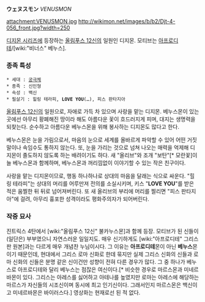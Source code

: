 '''ウェヌスモン''' ''VENUSMON''

attachment:VENUSMON.jpg http://wikimon.net/images/b/b2/Djt-4-056_front.jpg?width=250

[[디지몬 시리즈]]에 등장하는 [[올림푸스 12신]]의 일원인 디지몬.
모티브는 [[아프로디테]]/[wiki:"비너스" 베누스].

=== 종족 특성 ===
 * 세대 : [[궁극체]]
 * 종족 : 신인형
 * 속성 : 백신
 * 필살기 : 힐링 테라피, '''LOVE YOU'''(…), 피스 판타지아

[[올림푸스 12신]]의 일원으로, 자애로 가득 차 있으며 사랑을 맡는 디지몬. 베누스몬이 있는 곳에선 아무리 황폐해진 땅이라 해도 아름다운 꽃이 흐드러지게 피며, 대지는 생명력을 되찾는다. 순수하고 아름다운 베누스몬을 위해 봉사하는 디지몬도 많다고 한다.

베누스몬은 눈을 가림으로서, 마음의 눈으로 세계를 올바르게 파악할 수 있어 어떤 거짓말이나 속임수도 통하지 않는다. 또, 눈을 가리는 것으로 넘쳐 나오는 매력을 억제해 디지몬이 졸도하지 않도록 하는 배려이기도 하다. 새 "올리브"와 조개 "보탄"[* 모란꽃]이 늘 베누스몬과 함께하며, 베누스몬과 꺼리낌없이 이야기할 수 있는 작은 친구이다.

사랑을 맡는 디지몬이므로, 행동 하나하나로 상대의 마음을 달래는 식으로 싸운다. "힐링 테라피"는 상대의 머리를 어루만져 전의를 소실시키며, 키스 "'''LOVE YOU'''"를 받은 적은 움찔한 뒤 뒤로 넘어져버린다. 또 새 올리브의 부리에 머리를 찔리면 "피스 판타지아"에 걸려, 아무리 흉포한 성격이라도 평화주의자가 되어버린다.

=== 작중 묘사 ===
진트릭스 4탄에서 [wiki:"올림푸스 12신" 불카누스몬]과 함께 등장. 모티브가 된 신들이 (일단은) 부부였으니 자연스러운 일일지도. 매우 신기하게도 [wiki:"아프로디테" 그리스판 원본]과는 다르게 매우 개념찬 누님이시다. 그 이유는 '''아프로디테'''몬이 아닌 '''베누스'''몬이기 때문인데, 현대에서 그리스 로마 신화로 한데 묶지만 실제 그리스 신화의 신들과 로마 신화의 신들은 분명 같은 신이건만 성향이 전혀 다른 경우가 많다. 그 중 하나가 베누스로 아프로디테와 달리 베누스는 점잖은 여신이다.[* 비슷한 경우로 마르스몬과 미네르바몬이 있다. 그리스는 아레스를 싫어하고 아테나를 높였지만 로마는 아레스에 해당하는 마르스가 자신들의 시조신이며 동시에 최고 인기신이다. 그래서인지 마르스몬은 백신이고 미네르바몬은 바이러스다.] 
영상화는 현재로선 된 적 없다.
